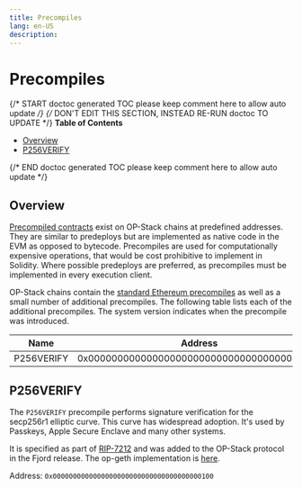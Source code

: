 ```yaml
---
title: Precompiles
lang: en-US
description:
---
```


# Precompiles

{/* START doctoc generated TOC please keep comment here to allow auto update */}
{/* DON'T EDIT THIS SECTION, INSTEAD RE-RUN doctoc TO UPDATE */}
**Table of Contents**

- [Overview](#overview)
- [P256VERIFY](#p256verify)

{/* END doctoc generated TOC please keep comment here to allow auto update */}

## Overview

[Precompiled contracts](../glossary.md#precompiled-contract-precompile) exist on OP-Stack chains at
predefined addresses. They are similar to predeploys but are implemented as native code in the EVM as opposed to
bytecode. Precompiles are used for computationally expensive operations, that would be cost prohibitive to implement
in Solidity. Where possible predeploys are preferred, as precompiles must be implemented in every execution client.

OP-Stack chains contain the [standard Ethereum precompiles](https://www.evm.codes/precompiled) as well as a small
number of additional precompiles. The following table lists each of the additional precompiles. The system version
indicates when the precompile was introduced.

| Name       | Address                                    | Introduced |
| ---------- | ------------------------------------------ | ---------- |
| P256VERIFY | 0x0000000000000000000000000000000000000100 | Fjord      |

## P256VERIFY

The `P256VERIFY` precompile performs signature verification for the secp256r1 elliptic curve. This curve has widespread
adoption. It's used by Passkeys, Apple Secure Enclave and many other systems.

It is specified as part of [RIP-7212](https://github.com/ethereum/RIPs/blob/master/RIPS/rip-7212.md) and was added to
the OP-Stack protocol in the Fjord release. The op-geth implementation is
[here](https://github.com/ethereum-optimism/op-geth/blob/optimism/core/vm/contracts.go#L1161-L1193).

Address: `0x0000000000000000000000000000000000000100`
